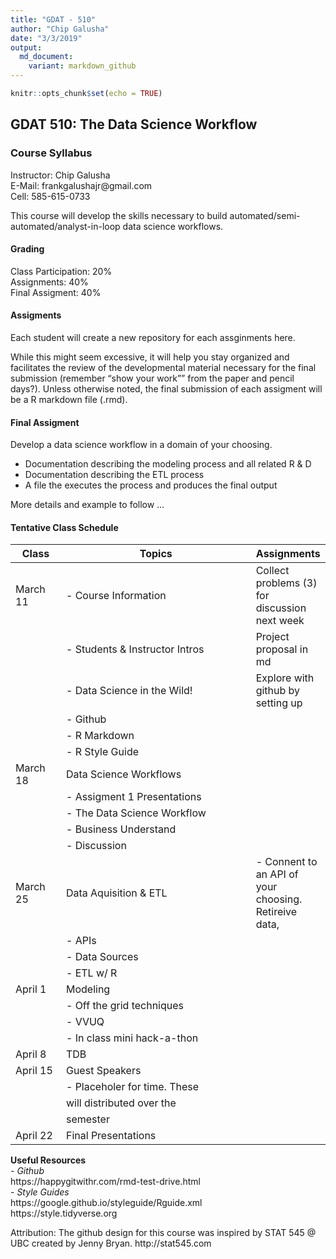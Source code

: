 ```yaml
---
title: "GDAT - 510"
author: "Chip Galusha"
date: "3/3/2019"
output:
  md_document:
    variant: markdown_github
---
```


```r
knitr::opts_chunk$set(echo = TRUE)
```

## GDAT 510: The Data Science Workflow
### Course Syllabus

Instructor: Chip Galusha         
E-Mail: frankgalushajr@gmail.com       
Cell: 585-615-0733      

This course will develop the skills necessary to build automated/semi-automated/analyst-in-loop data science workflows. 

#### Grading
Class Participation: 20%      
Assignments: 40%      
Final Assigment: 40%      

#### Assigments 
Each student will create a new repository for each assginments here.

While this might seem excessive, it will help you stay organized and facilitates the review of  the developmental material necessary for the final submission (remember "show your work"" from the paper and pencil days?). Unless otherwise noted, the final submission of each assigment will be a R markdown file (.rmd).  

#### Final Assigment
Develop a data science workflow in a domain of your choosing. 

- Documentation describing the modeling process and all related R & D             
- Documentation describing the ETL process        
- A file the executes the process and produces the final output      

More details and example to follow ...      

#### Tentative Class Schedule

|Class   | Topics                         | Assignments  
|--------| -----------------------------  | -----------
|March 11| - Course Information           | Collect problems (3) for discussion next week 
|        | - Students & Instructor Intros | Project proposal in md
|        | - Data Science in the Wild!    | Explore with github by setting up
|        | - Github                       | 
|        | - R Markdown                   |
|        | - R Style Guide                |
|March 18| Data Science Workflows         |
|        | - Assigment 1 Presentations    |
|        | - The Data Science Workflow    |
|        | - Business Understand          |
|        | - Discussion                   |
|March 25| Data Aquisition & ETL          | - Connent to an API of your choosing. Retireive data, |        | - Connent R to DB              | visualize, and describe
|        | - APIs                         |
|        | - Data Sources                 |
|        | - ETL w/ R                     |
|April 1 | Modeling                       |
|        | - Off the grid techniques      |
|        | - VVUQ                         |
|        | - In class mini hack-a-thon    |
|April 8 | TDB                            |
|April 15| Guest Speakers                 |
|        | - Placeholer for time. These   |
|        |  will distributed over the     |
|        |  semester                      |
|April 22| Final Presentations            |




**Useful Resources**      
- *Github*        
https://happygitwithr.com/rmd-test-drive.html          
- *Style Guides*        
https://google.github.io/styleguide/Rguide.xml          
https://style.tidyverse.org       


Attribution:
The github design for this course was inspired by STAT 545 @ UBC created by Jenny Bryan. 
http://stat545.com



